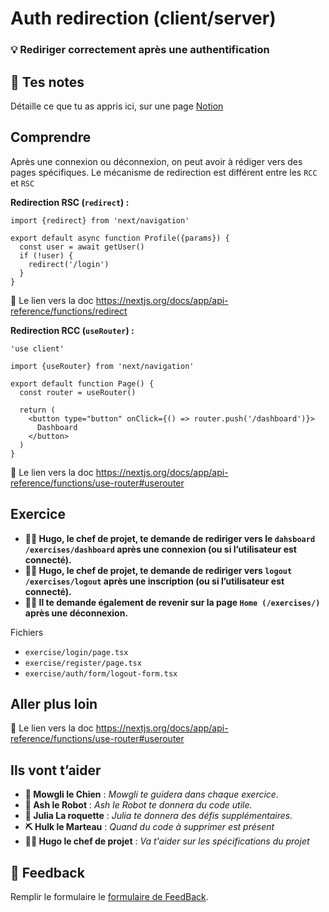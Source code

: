 # Auth redirection (client/server)

### 💡 Rediriger correctement après une authentification

## 📝 Tes notes

Détaille ce que tu as appris ici, sur une page [Notion](https://go.mikecodeur.com/course-notes-template)

## Comprendre

Après une connexion ou déconnexion, on peut avoir à rédiger vers des pages spécifiques. Le mécanisme de redirection est différent entre les `RCC` et `RSC`

**Redirection RSC (`redirect`) :**

```tsx
import {redirect} from 'next/navigation'

export default async function Profile({params}) {
  const user = await getUser()
  if (!user) {
    redirect('/login')
  }
}
```

📑 Le lien vers la doc https://nextjs.org/docs/app/api-reference/functions/redirect

**Redirection RCC (`useRouter`) :**

```tsx
'use client'

import {useRouter} from 'next/navigation'

export default function Page() {
  const router = useRouter()

  return (
    <button type="button" onClick={() => router.push('/dashboard')}>
      Dashboard
    </button>
  )
}
```

📑 Le lien vers la doc https://nextjs.org/docs/app/api-reference/functions/use-router#userouter

## Exercice

- **👨‍✈️ Hugo, le chef de projet, te demande de rediriger vers le `dahsboard /exercises/dashboard` après une connexion (ou si l’utilisateur est connecté).**
- **👨‍✈️ Hugo, le chef de projet, te demande de rediriger vers `logout /exercises/logout` après une inscription (ou si l’utilisateur est connecté).**
- **👨‍✈️ Il te demande également de revenir sur la page `Home (/exercises/)` après une déconnexion.**

Fichiers

- `exercise/login/page.tsx`
- `exercise/register/page.tsx`
- `exercise/auth/form/logout-form.tsx`

## Aller plus loin

📑 Le lien vers la doc https://nextjs.org/docs/app/api-reference/functions/use-router#userouter

## Ils vont t’aider

- **🐶 Mowgli le Chien** : _Mowgli te guidera dans chaque exercice._
- **🤖 Ash le Robot** : _Ash le Robot te donnera du code utile._
- **🚀 Julia La roquette** : _Julia te donnera des défis supplémentaires._
- **⛏️ Hulk le Marteau** : _Quand du code à supprimer est présent_
- **👨‍✈️ Hugo le chef de projet** : _Va t'aider sur les spécifications du projet_

## 🐜 Feedback

Remplir le formulaire le [formulaire de FeedBack](https://go.mikecodeur.com/cours-next-avis?entry.1912869708=Next%20PRO&entry.1430994900=05.Next%20Auth&entry.533578441=07%20Auth-redirection).
